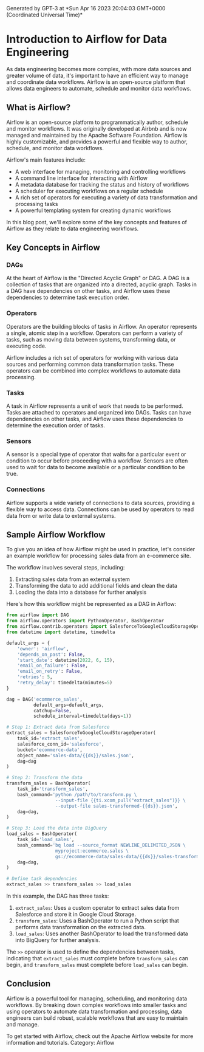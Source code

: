 
<Callout>
Generated by GPT-3 at *Sun Apr 16 2023 20:04:03 GMT+0000 (Coordinated Universal Time)*
</Callout>

# Introduction to Airflow for Data Engineering

As data engineering becomes more complex, with more data sources and greater volume of data, it's important to have an efficient way to manage and coordinate data workflows. Airflow is an open-source platform that allows data engineers to automate, schedule and monitor data workflows.

## What is Airflow?

Airflow is an open-source platform to programmatically author, schedule and monitor workflows. It was originally developed at Airbnb and is now managed and maintained by the Apache Software Foundation. Airflow is highly customizable, and provides a powerful and flexible way to author, schedule, and monitor data workflows.

Airflow's main features include:

- A web interface for managing, monitoring and controlling workflows
- A command line interface for interacting with Airflow
- A metadata database for tracking the status and history of workflows
- A scheduler for executing workflows on a regular schedule
- A rich set of operators for executing a variety of data transformation and processing tasks
- A powerful templating system for creating dynamic workflows

In this blog post, we'll explore some of the key concepts and features of Airflow as they relate to data engineering workflows.

## Key Concepts in Airflow

### DAGs

At the heart of Airflow is the "Directed Acyclic Graph" or DAG. A DAG is a collection of tasks that are organized into a directed, acyclic graph. Tasks in a DAG have dependencies on other tasks, and Airflow uses these dependencies to determine task execution order.

### Operators

Operators are the building blocks of tasks in Airflow. An operator represents a single, atomic step in a workflow. Operators can perform a variety of tasks, such as moving data between systems, transforming data, or executing code.

Airflow includes a rich set of operators for working with various data sources and performing common data transformation tasks. These operators can be combined into complex workflows to automate data processing.

### Tasks

A task in Airflow represents a unit of work that needs to be performed. Tasks are attached to operators and organized into DAGs. Tasks can have dependencies on other tasks, and Airflow uses these dependencies to determine the execution order of tasks.

### Sensors

A sensor is a special type of operator that waits for a particular event or condition to occur before proceeding with a workflow. Sensors are often used to wait for data to become available or a particular condition to be true.

### Connections

Airflow supports a wide variety of connections to data sources, providing a flexible way to access data. Connections can be used by operators to read data from or write data to external systems.

## Sample Airflow Workflow

To give you an idea of how Airflow might be used in practice, let's consider an example workflow for processing sales data from an e-commerce site.

The workflow involves several steps, including:

1. Extracting sales data from an external system
2. Transforming the data to add additional fields and clean the data
3. Loading the data into a database for further analysis

Here's how this workflow might be represented as a DAG in Airflow:

```python
from airflow import DAG
from airflow.operators import PythonOperator, BashOperator
from airflow.contrib.operators import SalesforceToGoogleCloudStorageOperator
from datetime import datetime, timedelta

default_args = {
    'owner': 'airflow',
    'depends_on_past': False,
    'start_date': datetime(2022, 6, 15),
    'email_on_failure': False,
    'email_on_retry': False,
    'retries': 5,
    'retry_delay': timedelta(minutes=5)
}

dag = DAG('ecommerce_sales', 
          default_args=default_args,
          catchup=False,
          schedule_interval=timedelta(days=1))

# Step 1: Extract data from Salesforce
extract_sales = SalesforceToGoogleCloudStorageOperator(
    task_id='extract_sales',
    salesforce_conn_id='salesforce',
    bucket='ecommerce-data',
    object_name='sales-data/{{ds}}/sales.json',
    dag=dag
)

# Step 2: Transform the data
transform_sales = BashOperator(
    task_id='transform_sales',
    bash_command='python /path/to/transform.py \
                  --input-file {{ti.xcom_pull("extract_sales")}} \
                  --output-file sales-transformed-{{ds}}.json',
    dag=dag,
)

# Step 3: Load the data into BigQuery
load_sales = BashOperator(
    task_id='load_sales',
    bash_command='bq load --source_format NEWLINE_DELIMITED_JSON \
                  myproject:ecommerce.sales \
                  gs://ecommerce-data/sales-data/{{ds}}/sales-transformed-{{ds}}.json',
    dag=dag,
)

# Define task dependencies
extract_sales >> transform_sales >> load_sales
```

In this example, the DAG has three tasks:

1. `extract_sales`: Uses a custom operator to extract sales data from Salesforce and store it in Google Cloud Storage.
2. `transform_sales`: Uses a BashOperator to run a Python script that performs data transformation on the extracted data.
3. `load_sales`: Uses another BashOperator to load the transformed data into BigQuery for further analysis.

The `>>` operator is used to define the dependencies between tasks, indicating that `extract_sales` must complete before `transform_sales` can begin, and `transform_sales` must complete before `load_sales` can begin.

## Conclusion

Airflow is a powerful tool for managing, scheduling, and monitoring data workflows. By breaking down complex workflows into smaller tasks and using operators to automate data transformation and processing, data engineers can build robust, scalable workflows that are easy to maintain and manage.

To get started with Airflow, check out the Apache Airflow website for more information and tutorials. Category: Airflow
